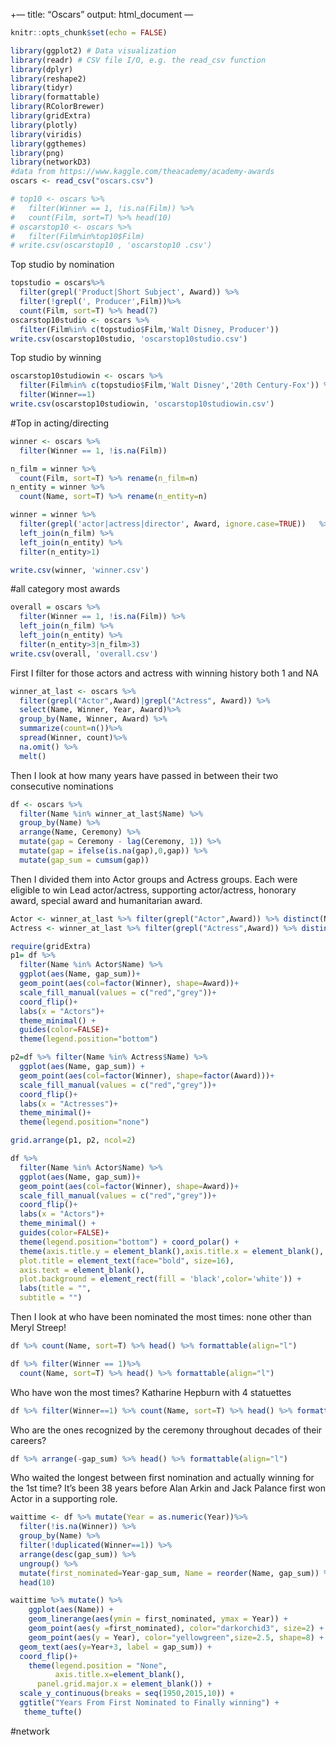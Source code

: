 +---
title: "Oscars"
output: html_document
---

```r
knitr::opts_chunk$set(echo = FALSE)
```

```r
library(ggplot2) # Data visualization
library(readr) # CSV file I/O, e.g. the read_csv function
library(dplyr)
library(reshape2)
library(tidyr)
library(formattable)
library(RColorBrewer)
library(gridExtra)
library(plotly)
library(viridis)
library(ggthemes)
library(png)
library(networkD3)
#data from https://www.kaggle.com/theacademy/academy-awards
oscars <- read_csv("oscars.csv")

```

```r
# top10 <- oscars %>% 
#   filter(Winner == 1, !is.na(Film)) %>% 
#   count(Film, sort=T) %>% head(10)
# oscarstop10 <- oscars %>%
#   filter(Film%in%top10$Film)
# write.csv(oscarstop10 , 'oscarstop10 .csv')
```
Top studio by nomination
```r
topstudio = oscars%>%
  filter(grepl('Product|Short Subject', Award)) %>% 
  filter(!grepl(', Producer',Film))%>% 
  count(Film, sort=T) %>% head(7)
oscarstop10studio <- oscars %>%
  filter(Film%in% c(topstudio$Film,'Walt Disney, Producer'))
write.csv(oscarstop10studio, 'oscarstop10studio.csv')
```
Top studio by winning
```r
oscarstop10studiowin <- oscars %>% 
  filter(Film%in% c(topstudio$Film,'Walt Disney','20th Century-Fox')) %>% 
  filter(Winner==1) 
write.csv(oscarstop10studiowin, 'oscarstop10studiowin.csv')
```

#Top in acting/directing
```r

winner <- oscars %>% 
  filter(Winner == 1, !is.na(Film)) 

n_film = winner %>%
  count(Film, sort=T) %>% rename(n_film=n)
n_entity = winner %>%
  count(Name, sort=T) %>% rename(n_entity=n)

winner = winner %>% 
  filter(grepl('actor|actress|director', Award, ignore.case=TRUE))   %>% 
  left_join(n_film) %>% 
  left_join(n_entity) %>% 
  filter(n_entity>1)

write.csv(winner, 'winner.csv')
```

#all category most awards
```r
overall = oscars %>% 
  filter(Winner == 1, !is.na(Film)) %>% 
  left_join(n_film) %>% 
  left_join(n_entity) %>% 
  filter(n_entity>3|n_film>3)
write.csv(overall, 'overall.csv')
```

First I filter for those actors and actress with winning history both 1 and NA


```r
winner_at_last <- oscars %>% 
  filter(grepl("Actor",Award)|grepl("Actress", Award)) %>% 
  select(Name, Winner, Year, Award)%>%
  group_by(Name, Winner, Award) %>%
  summarize(count=n())%>%
  spread(Winner, count)%>%
  na.omit() %>%
  melt()

```

Then I look at how many years have passed in between their two consecutive nominations


```r
df <- oscars %>%
  filter(Name %in% winner_at_last$Name) %>% 
  group_by(Name) %>%
  arrange(Name, Ceremony) %>%
  mutate(gap = Ceremony - lag(Ceremony, 1)) %>%
  mutate(gap = ifelse(is.na(gap),0,gap)) %>%
  mutate(gap_sum = cumsum(gap))
```

Then I divided them into Actor groups and Actress groups. Each were eligible to win Lead actor/actress, supporting actor/actress, honorary award, special award and humanitarian award.

```r
Actor <- winner_at_last %>% filter(grepl("Actor",Award)) %>% distinct(Name)
Actress <- winner_at_last %>% filter(grepl("Actress",Award)) %>% distinct(Name)
```

```r
require(gridExtra)
p1= df %>% 
  filter(Name %in% Actor$Name) %>%
  ggplot(aes(Name, gap_sum))+
  geom_point(aes(col=factor(Winner), shape=Award))+
  scale_fill_manual(values = c("red","grey"))+
  coord_flip()+
  labs(x = "Actors")+
  theme_minimal() +
  guides(color=FALSE)+
  theme(legend.position="bottom")

p2=df %>% filter(Name %in% Actress$Name) %>%
  ggplot(aes(Name, gap_sum)) +
  geom_point(aes(col=factor(Winner), shape=factor(Award)))+
  scale_fill_manual(values = c("red","grey"))+
  coord_flip()+
  labs(x = "Actresses")+
  theme_minimal()+
  theme(legend.position="none") 

grid.arrange(p1, p2, ncol=2)
```
```r
df %>% 
  filter(Name %in% Actor$Name) %>%
  ggplot(aes(Name, gap_sum))+
  geom_point(aes(col=factor(Winner), shape=Award))+
  scale_fill_manual(values = c("red","grey"))+
  coord_flip()+
  labs(x = "Actors")+
  theme_minimal() +
  guides(color=FALSE)+
  theme(legend.position="bottom") + coord_polar() + 
  theme(axis.title.y = element_blank(),axis.title.x = element_blank(),
  plot.title = element_text(face="bold", size=16),
  axis.text = element_blank(),
  plot.background = element_rect(fill = 'black',color='white')) +
  labs(title = "",
  subtitle = "")
```


Then I look at who have been nominated the most times: none other than Meryl Streep!

```r
df %>% count(Name, sort=T) %>% head() %>% formattable(align="l")
```


```r
df %>% filter(Winner == 1)%>%
  count(Name, sort=T) %>% head() %>% formattable(align="l")
```


Who have won the most times? Katharine Hepburn with 4 statuettes

```r
df %>% filter(Winner==1) %>% count(Name, sort=T) %>% head() %>% formattable(align="l")
```

Who are the ones recognized by the ceremony throughout decades of their careers?

```r
df %>% arrange(-gap_sum) %>% head() %>% formattable(align="l")
```

Who waited the longest between first nomination and actually winning for the 1st time?
It's been 38 years before Alan Arkin and Jack Palance first won Actor in a supporting role.

```r
waittime <- df %>% mutate(Year = as.numeric(Year))%>%
  filter(!is.na(Winner)) %>%
  group_by(Name) %>%
  filter(!duplicated(Winner==1)) %>% 
  arrange(desc(gap_sum)) %>%
  ungroup() %>%
  mutate(first_nominated=Year-gap_sum, Name = reorder(Name, gap_sum)) %>%
  head(10) 
```

```r
waittime %>% mutate() %>% 
    ggplot(aes(Name)) +
    geom_linerange(aes(ymin = first_nominated, ymax = Year)) + 
    geom_point(aes(y =first_nominated), color="darkorchid3", size=2) +
    geom_point(aes(y = Year), color="yellowgreen",size=2.5, shape=8) + 
  geom_text(aes(y=Year+3, label = gap_sum)) +
  coord_flip()+
    theme(legend.position = "None",
          axis.title.x=element_blank(),
      panel.grid.major.x = element_blank()) +
  scale_y_continuous(breaks = seq(1950,2015,10)) +
  ggtitle("Years From First Nominated to Finally winning") +
   theme_tufte()
```

#network
```r

```



